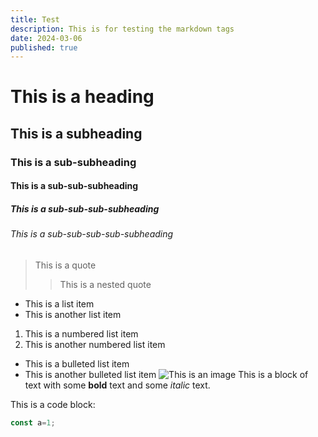 ```yaml
---
title: Test
description: This is for testing the markdown tags
date: 2024-03-06
published: true
---
```



# This is a heading
## This is a subheading
### This is a sub-subheading
#### This is a sub-sub-subheading
##### This is a sub-sub-sub-subheading
###### This is a sub-sub-sub-sub-subheading
> This is a quote
> > This is a nested quote
* This is a list item
* This is another list item
1. This is a numbered list item
1. This is another numbered list item
- This is a bulleted list item
- This is another bulleted list item
![This is an image](https://source.unsplash.com/random/1000x500)
This is a block of text with some **bold** text and some *italic* text.

This is a code block:
```js
const a=1;
```